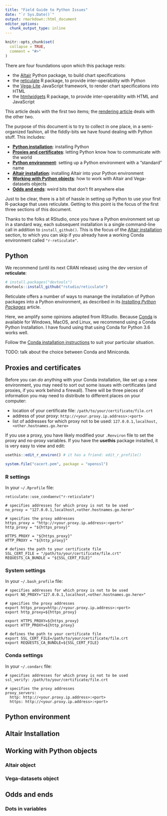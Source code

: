 ```yaml
---
title: "Field Guide to Python Issues"
date: "`r Sys.Date()`"
output: rmarkdown::html_document
editor_options:
  chunk_output_type: inline
---
```


```r
knitr::opts_chunk$set(
  collapse = TRUE,
  comment = "#>"
)
```

There are four foundations upon which this package rests: 

- the [Altair](https://altair-viz.github.io/) Python package, to build chart specifications
- the [reticulate](https://rstudio.github.io/reticulate/index.html) R package, to provide inter-operability with Python
- the [Vega-Lite](https://vega.github.io/vega-lite/) JavaScript framework, to render chart specifications into HTML
- the [htmlwidgets](https://www.htmlwidgets.org/) R package, to provide inter-operability with HTML and JavaScript

This article deals with the first two items; the [rendering article](render.html) deals with the other two.

The purpose of this document is to try to collect in one place, in a semi-organized fashion, all the fiddly-bits we have found dealing with Python stuff. This includes:

* [**Python installation**](#python): installing Python
* [**Proxies and certificates**](#proxies): letting Python know how to communicate with the world
* [**Python environment**](#python-env): setting up a Python environment with a "standard" name
* [**Altair installation**](#altair): installing Altair into your Python environment
* [**Working with Python objects**](#work-work): how to work with Altair and Vega-datasets objects
* [**Odds and ends**](#odds-ends): weird bits that don't fit anywhere else

Just to be clear, there is a bit of hassle in setting up Python to use your first R-package that uses reticulate.  Getting to this point is the focus of the first three sections of this document.

Thanks to the folks at RStudio, once you have a Python environment set up in a standard way, each subsequent installation is a single command-line call in addition to `install_github()`. This is the focus of the [Altair installation](#altair) section, to which you can skip if you already have a working Conda environment called `"r-reticulate"`.

## Python {#python}

We recommend (until its next CRAN release) using the dev version of **reticulate**:

```r
# install.packages("devtools")
devtools::install_github("rstudio/reticulate")
```

Reticulate offers a number of ways to manange the installation of Python packages into a Python environment, as described in its [*Installing Python Packages*](https://rstudio.github.io/reticulate/articles/python_packages.html) article.

Here, we amplify some opinions adapted from RStudio. Because [Conda](https://conda.io/docs/) is available for Windows, MacOS, and Linux, we recommend using a Conda Python Installation. I have found using that using Conda for Python 3.6 works well.

Follow the [Conda installation instructions](https://conda.io/docs/user-guide/install/index.html) to suit your particular situation.

TODO: talk about the choice between Conda and Miniconda.

## Proxies and certificates {#proxies}

Before you can *do* anything with your Conda installation, like set up a new environment, you may need to sort out some issues with certificates (and proxies, if you work behind a firewall). There will be three pieces of information you may need to distribute to different places on your computer:

- location of your certificate file: `/path/to/your/certificate/file.crt`
- address of your proxy: `http://<your.proxy.ip.address>:<port>`
- list of addresses for which proxy not to be used: `127.0.0.1,localhost,<other.hostnames.go.here>`

If you use a proxy, you have likely modified your `.Renviron` file to set the proxy and no-proxy variables. If you have the **usethis** package installed, it is very easy to view and edit:

```r
usethis::edit_r_environ() # it has a friend: edit_r_profile()
```

```r
system.file("cacert.pem", package = "openssl")
```

### R settings

In your `~/.Rprofile` file:

```
reticulate::use_condaenv("r-reticulate")
```

```
# specifies addresses for which proxy is not to be used
no_proxy = "127.0.0.1,localhost,<other.hostnames.go.here>"

# specifies the proxy addresses
https_proxy = "http://<your.proxy.ip.address>:<port>"
http_proxy = "${https_proxy}"

HTTPS_PROXY = "${https_proxy}"
HTTP_PROXY = "${http_proxy}"

# defines the path to your certificate file 
SSL_CERT_FILE = "/path/to/your/certificate/file.crt"
REQUESTS_CA_BUNDLE = "${SSL_CERT_FILE}"
```

### System settings

In your `~/.bash_profile` file:

```
# specifies addresses for which proxy is not to be used
export NO_PROXY="127.0.0.1,localhost,<other.hostnames.go.here>"

# specifies the proxy addresses
export https_proxy=http://<your.proxy.ip.address>:<port>
export http_proxy=${https_proxy}

export HTTPS_PROXY=${https_proxy}
export HTTP_PROXY=${http_proxy}

# defines the path to your certificate file 
export SSL_CERT_FILE=/path/to/your/certificate/file.crt
export REQUESTS_CA_BUNDLE=${SSL_CERT_FILE}
```

### Conda settings

In your `~/.condarc` file:

```
# specifies addresses for which proxy is not to be used
ssl_verify: /path/to/your/certificate/file.crt

# specifies the proxy addresses
proxy_servers:
  http: http://<your.proxy.ip.address>:<port>
  https: http://<your.proxy.ip.address>:<port>
```

## Python environment {#python-env}

## Altair Installation {#altair}

## Working with Python objects {#work-work}

### Altair object

### Vega-datasets object

## Odds and ends {#odds-ends}

### Dots in variables

